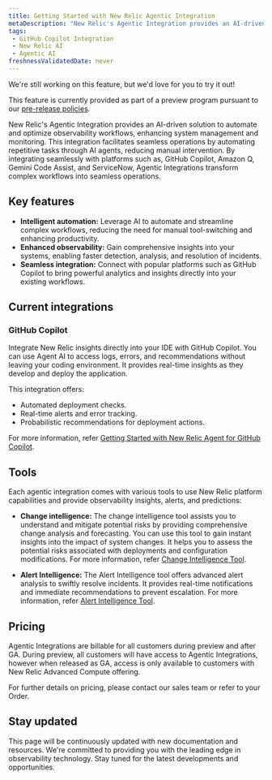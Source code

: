```yaml
---
title: Getting Started with New Relic Agentic Integration
metaDescription: "New Relic's Agentic Integration provides an AI-driven solution to automate and optimize observability workflows, enhancing system management and monitoring"
tags:
 - GitHub Copilot Integration 
 - New Relic AI
 - Agentic AI
freshnessValidatedDate: never
---
```


<Callout title="preview">
  We're still working on this feature, but we'd love for you to try it out!

  This feature is currently provided as part of a preview program pursuant to our [pre-release policies](/docs/licenses/license-information/referenced-policies/new-relic-pre-release-policy).
</Callout>

New Relic's Agentic Integration provides an AI-driven solution to automate and optimize observability workflows, enhancing system management and monitoring. This integration facilitates seamless operations by automating repetitive tasks through AI agents, reducing manual intervention. By integrating seamlessly with platforms such as, GitHub Copilot, Amazon Q, Gemini Code Assist, and ServiceNow, Agentic Integrations transform complex workflows into seamless operations.


## Key features

- **Intelligent automation:** Leverage AI to automate and streamline complex workflows, reducing the need for manual tool-switching and enhancing productivity.
- **Enhanced observability:** Gain comprehensive insights into your systems, enabling faster detection, analysis, and resolution of incidents.
- **Seamless integration:** Connect with popular platforms such as GitHub Copilot to bring powerful analytics and insights directly into your existing workflows.

## Current integrations

### GitHub Copilot

Integrate New Relic insights directly into your IDE with GitHub Copilot. You can use Agent AI to access logs, errors, and recommendations without leaving your coding environment. It  provides real-time insights as they develop and deploy the application.

This integration offers:

- Automated deployment checks.
- Real-time alerts and error tracking.
- Probabilistic recommendations for deployment actions.

For more information, refer [Getting Started with New Relic Agent for GitHub Copilot](/docs/agentic-ai/github-copilot-integration).

## Tools

Each agentic integration comes with various tools to use New Relic platform capabilities and provide observability insights, alerts, and predictions:

- **Change intelligence:** The change intelligence tool assists you to understand and mitigate potential risks by providing comprehensive change analysis and forecasting. You can use this tool to gain instant insights into the impact of system changes. It helps you to assess the potential risks associated with deployments and configuration modifications. For more information, refer [Change Intelligence Tool](/docs/agentic-ai/change-intelligence-tool).

- **Alert Intelligence:** The Alert Intelligence tool offers advanced alert analysis to swiftly resolve incidents. It provides real-time notifications and immediate recommendations to prevent escalation. For more information, refer [Alert Intelligence Tool](/docs/agentic-ai/alert-intelligence-tool).


## Pricing

Agentic Integrations are billable for all customers during preview and after GA. During preview, all customers will have access to Agentic Integrations, however when released as GA, access is only available to customers with New Relic Advanced Compute offering.

For further details on pricing, please contact our sales team or refer to your Order.


## Stay updated

This page will be continuously updated with new documentation and resources. We're committed to providing you with the leading edge in observability technology. Stay tuned for the latest developments and opportunities.
